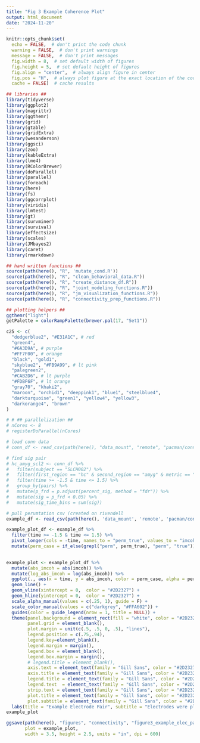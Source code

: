 ```yaml
---
title: "Fig 3 Example Coherence Plot"
output: html_document
date: "2024-11-20"
---
```


```r
knitr::opts_chunk$set(
  echo = FALSE,  # don't print the code chunk
  warning = FALSE,  # don't print warnings
  message = FALSE,  # don't print messages
  fig.width = 8,  # set default width of figures
  fig.height = 5,  # set default height of figures
  fig.align = "center",  # always align figure in center
  fig.pos = "H",  # always plot figure at the exact location of the code chunk
  cache = FALSE)  # cache results

## libraries ##
library(tidyverse)
library(ggplot2)
library(magrittr)
library(ggthemr)
library(grid)
library(gtable)
library(gridExtra)
library(wesanderson)
library(ggsci)
library(zoo)
library(kableExtra)
library(lme4)
library(RColorBrewer)
library(doParallel)
library(parallel)
library(foreach)
library(here)
library(fs)
library(ggcorrplot)
library(viridis)
library(lmtest)
library(gt)
library(survminer)
library(survival)
library(effectsize)
library(scales)
library(JMbayes2)
library(caret)
library(rmarkdown)

## hand written functions ##
source(path(here(), "R", 'mutate_cond.R'))
source(path(here(), "R", "clean_behavioral_data.R"))
source(path(here(), "R", "create_distance_df.R"))
source(path(here(), "R", "joint_modeling_functions.R"))
source(path(here(), "R", "jm_visualization_functions.R"))
source(path(here(), "R", "connectivity_prep_functions.R"))

## plotting helpers ##
ggthemr("light")
getPalette = colorRampPalette(brewer.pal(17, "Set1"))

c25 <- c(
  "dodgerblue2", "#E31A1C", # red
  "green4",
  "#6A3D9A", # purple
  "#FF7F00", # orange
  "black", "gold1",
  "skyblue2", "#FB9A99", # lt pink
  "palegreen2",
  "#CAB2D6", # lt purple
  "#FDBF6F", # lt orange
  "gray70", "khaki2",
  "maroon", "orchid1", "deeppink1", "blue1", "steelblue4",
  "darkturquoise", "green1", "yellow4", "yellow3",
  "darkorange4", "brown"
)

# # ## parallelization ##
# nCores <- 8
# registerDoParallel(nCores)


```



```r

# load conn data
# conn_df <- read_csv(path(here(), "data_mount", "remote", "pacman/connectivity/ieeg/imcoh_ppc_pli/",  "combined_connectivity_newsubs.csv"))

```

```r

# find sig pair
# hc_amyg_scl2 <- conn_df %>%
#   filter(subject == "SLCH002") %>%
#   filter(first_region == "hc" & second_region == "amyg" & metric == "Imaginary Coherence") %>%
#   filter(time >= -1.5 & time <= 1.5) %>%
#   group_by(pairs) %>%
#   mutate(p_frd = p.adjust(percent_sig, method = "fdr")) %>%
#   mutate(sig = p_frd < 0.05) %>% 
#   mutate(sig_time_bins = sum(sig)) 

# pull perumtation csv (created on rivendell
example_df <- read_csv(path(here(), 'data_mount', 'remote', 'pacman/connectivity/ieeg/imcoh_ppc_pli/SLCH002_example_imcoh_fig3.csv'))

```

```r

example_plot_df <- example_df %>%
  filter(time >= -1.5 & time <= 1.5) %>%
  pivot_longer(cols = -time, names_to = "perm_true", values_to = "imcoh") %>%
  mutate(perm_case = if_else(grepl("perm", perm_true), "perm", "true"))
  

```


```r


example_plot <- example_plot_df %>%
  mutate(abs_imcoh = abs(imcoh)) %>%
  mutate(log_abs_imcoh = log(abs_imcoh)) %>%
  ggplot(., aes(x = time, y = abs_imcoh, color = perm_case, alpha = perm_case, group = perm_true)) +
  geom_line() +
  geom_vline(xintercept = 0,  color = "#2D2327") +
  geom_hline(yintercept = 0,  color = "#2D2327") +
  scale_alpha_manual(values = c(.25, 1), guide = F) +
  scale_color_manual(values = c("darkgrey", "#FFA602")) +
  guides(color = guide_legend(nrow = 1, title = NULL)) +
  theme(panel.background = element_rect(fill = "white", color = "#2D2327"), 
        panel.grid = element_blank(),
        plot.margin = unit(c(.5, .5, 0, .5), "lines"),
        legend.position = c(.75,.94),
        legend.key=element_blank(),
        legend.margin = margin(),
        legend.box = element_blank(),
        legend.box.margin = margin(),
        # legend.title = element_blank(),
        axis.text = element_text(family = "Gill Sans", color = "#2D2327", size = 7),
        axis.title = element_text(family = "Gill Sans", color = "#2D2327", size = 7.5),
        legend.title = element_text(family = "Gill Sans", color = "#2D2327", size = 7),
        legend.text  = element_text(family = "Gill Sans", color = "#2D2327", size = 7),
        strip.text = element_text(family = "Gill Sans", color = "#2D2327", size = 7),
        plot.title = element_text(family = "Gill Sans", color = "#2D2327", size = 8, hjust = 0.5, margin = margin(b = 5)),
        plot.subtitle = element_text(family = "Gill Sans", color = "#2D2327", size = 7, margin = margin(b = 0)))  +
  labs(title = "Example Electrode Pair", subtitle = "Electrodes were placed in Hippocmpaus & Amygdala", x = "Time (s)", y = "Absolute Value of Imaginary Coherence") 
example_plot

ggsave(path(here(), "figures", "connectivity", "figure3_example_elec_pair.png"), 
       plot = example_plot, 
       width = 3.5, height = 2.5, units = "in", dpi = 600)

```




